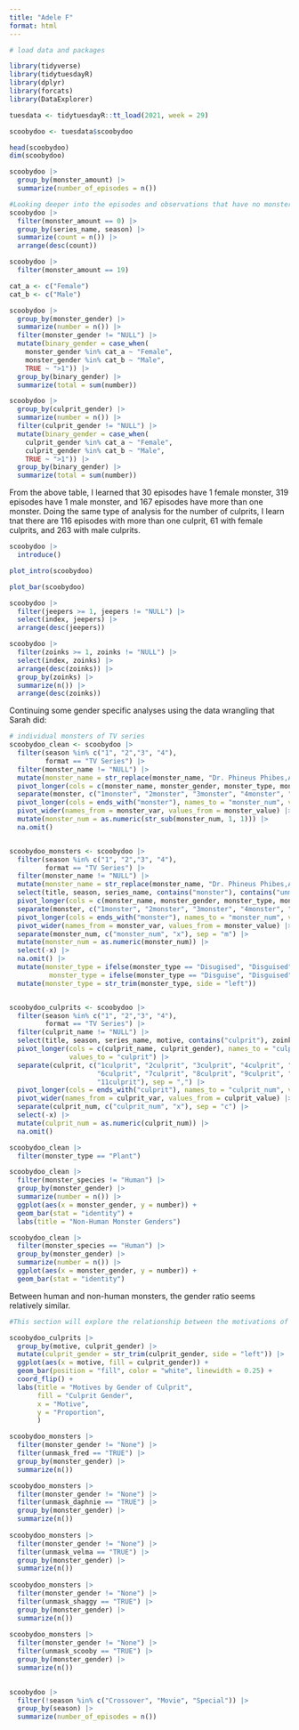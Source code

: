 ```yaml
---
title: "Adele F"
format: html
---
```


```r
# load data and packages

library(tidyverse)
library(tidytuesdayR)
library(dplyr)
library(forcats)
library(DataExplorer)

tuesdata <- tidytuesdayR::tt_load(2021, week = 29)

scoobydoo <- tuesdata$scoobydoo
```

```r
head(scoobydoo)
dim(scoobydoo)

scoobydoo |>
  group_by(monster_amount) |>
  summarize(number_of_episodes = n())

#Looking deeper into the episodes and observations that have no monsters
scoobydoo |>
  filter(monster_amount == 0) |>
  group_by(series_name, season) |>
  summarize(count = n()) |>
  arrange(desc(count))

scoobydoo |>
  filter(monster_amount == 19)
```

```r
cat_a <- c("Female")
cat_b <- c("Male")

scoobydoo |>
  group_by(monster_gender) |>
  summarize(number = n()) |>
  filter(monster_gender != "NULL") |>
  mutate(binary_gender = case_when(
    monster_gender %in% cat_a ~ "Female",
    monster_gender %in% cat_b ~ "Male",
    TRUE ~ ">1")) |>
  group_by(binary_gender) |>
  summarize(total = sum(number))

scoobydoo |>
  group_by(culprit_gender) |>
  summarize(number = n()) |>
  filter(culprit_gender != "NULL") |>
  mutate(binary_gender = case_when(
    culprit_gender %in% cat_a ~ "Female",
    culprit_gender %in% cat_b ~ "Male",
    TRUE ~ ">1")) |>
  group_by(binary_gender) |>
  summarize(total = sum(number))


```
From the above table, I learned that 30 episodes have 1 female monster, 319 episodes have 1 male monster, and 167 episodes have more than one monster. Doing the same type of analysis for the number of culprits, I learn tnat there are 116 episodes with more than one culprit, 61 with female culprits, and 263 with male culprits.


```r
scoobydoo |>
  introduce()

plot_intro(scoobydoo)

plot_bar(scoobydoo)

```


```r
scoobydoo |>
  filter(jeepers >= 1, jeepers != "NULL") |>
  select(index, jeepers) |>
  arrange(desc(jeepers))

scoobydoo |>
  filter(zoinks >= 1, zoinks != "NULL") |>
  select(index, zoinks) |>
  arrange(desc(zoinks)) |>
  group_by(zoinks) |>
  summarize(n()) |>
  arrange(desc(zoinks))

```

Continuing some gender specific analyses using the data wrangling that Sarah did:
```r
# individual monsters of TV series
scoobydoo_clean <- scoobydoo |>
  filter(season %in% c("1", "2","3", "4"),
         format == "TV Series") |>
  filter(monster_name != "NULL") |>
  mutate(monster_name = str_replace(monster_name, "Dr. Phineus Phibes,Agent 1,Agent 2,Agent 3,Agent 4,Agent 5,Agent 6,Agent 7,Agent,8,Agent,9,Agent 10,Agent 11,Agent 12,Agent 13,Dr. Trebal", "Dr. Phineus Phibes,Agent 1,Agent 2,Agent 3,Agent 4,Agent 5,Agent 6,Agent 7,Agent 8,Agent 9,Agent 10,Agent 11,Agent 12,Agent 13,Dr. Trebal")) |>
  pivot_longer(cols = c(monster_name, monster_gender, monster_type, monster_subtype, monster_species), names_to = "monster_var", values_to = "monster") |>
  separate(monster, c("1monster", "2monster", "3monster", "4monster", "5monster", "6monster", "7monster", "8monster", "9monster", "10monster", "11monster", "12monster", "13monster", "14monster", "15monster"), sep = ",") |>
  pivot_longer(cols = ends_with("monster"), names_to = "monster_num", values_to = "monster_value") |>
  pivot_wider(names_from = monster_var, values_from = monster_value) |>
  mutate(monster_num = as.numeric(str_sub(monster_num, 1, 1))) |>
  na.omit()


scoobydoo_monsters <- scoobydoo |>
  filter(season %in% c("1", "2","3", "4"),
         format == "TV Series") |>
  filter(monster_name != "NULL") |>
  mutate(monster_name = str_replace(monster_name, "Dr. Phineus Phibes,Agent 1,Agent 2,Agent 3,Agent 4,Agent 5,Agent 6,Agent 7,Agent,8,Agent,9,Agent 10,Agent 11,Agent 12,Agent 13,Dr. Trebal", "Dr. Phineus Phibes,Agent 1,Agent 2,Agent 3,Agent 4,Agent 5,Agent 6,Agent 7,Agent 8,Agent 9,Agent 10,Agent 11,Agent 12,Agent 13,Dr. Trebal")) |>
  select(title, season, series_name, contains("monster"), contains("unmask")) |>
  pivot_longer(cols = c(monster_name, monster_gender, monster_type, monster_subtype, monster_species), names_to = "monster_var", values_to = "monster") |>
  separate(monster, c("1monster", "2monster", "3monster", "4monster", "5monster", "6monster", "7monster", "8monster", "9monster", "10monster", "11monster", "12monster", "13monster", "14monster", "15monster"), sep = ",") |>
  pivot_longer(cols = ends_with("monster"), names_to = "monster_num", values_to = "monster_value") |>
  pivot_wider(names_from = monster_var, values_from = monster_value) |>
  separate(monster_num, c("monster_num", "x"), sep = "m") |>
  mutate(monster_num = as.numeric(monster_num)) |>
  select(-x) |>
  na.omit() |>
  mutate(monster_type = ifelse(monster_type == "Disugised", "Disguised", monster_type),
          monster_type = ifelse(monster_type == "Disguise", "Disguised", monster_type)) |>
  mutate(monster_type = str_trim(monster_type, side = "left"))


scoobydoo_culprits <- scoobydoo |>
  filter(season %in% c("1", "2","3", "4"),
         format == "TV Series") |>
  filter(culprit_name != "NULL") |>
  select(title, season, series_name, motive, contains("culprit"), zoinks, jeepers, ) |>
  pivot_longer(cols = c(culprit_name, culprit_gender), names_to = "culprit_var",
               values_to = "culprit") |>
  separate(culprit, c("1culprit", "2culprit", "3culprit", "4culprit", "5culprit",
                      "6culprit", "7culprit", "8culprit", "9culprit", "10culprit",
                      "11culprit"), sep = ",") |>
  pivot_longer(cols = ends_with("culprit"), names_to = "culprit_num", values_to = "culprit_value") |>
  pivot_wider(names_from = culprit_var, values_from = culprit_value) |>
  separate(culprit_num, c("culprit_num", "x"), sep = "c") |>
  select(-x) |>
  mutate(culprit_num = as.numeric(culprit_num)) |>
  na.omit()

scoobydoo_clean |>
  filter(monster_type == "Plant")
```
```r
scoobydoo_clean |>
  filter(monster_species != "Human") |>
  group_by(monster_gender) |>
  summarize(number = n()) |>
  ggplot(aes(x = monster_gender, y = number)) +
  geom_bar(stat = "identity") +
  labs(title = "Non-Human Monster Genders")

scoobydoo_clean |>
  filter(monster_species == "Human") |>
  group_by(monster_gender) |>
  summarize(number = n()) |>
  ggplot(aes(x = monster_gender, y = number)) +
  geom_bar(stat = "identity")
```

Between human and non-human monsters, the gender ratio seems relatively similar.

```r
#This section will explore the relationship between the motivations of culprits and their gender

scoobydoo_culprits |>
  group_by(motive, culprit_gender) |>
  mutate(culprit_gender = str_trim(culprit_gender, side = "left")) |>
  ggplot(aes(x = motive, fill = culprit_gender)) +
  geom_bar(position = "fill", color = "white", linewidth = 0.25) +
  coord_flip() +
  labs(title = "Motives by Gender of Culprit",
       fill = "Culprit Gender",
       x = "Motive",
       y = "Proportion",
       )

```


```r
scoobydoo_monsters |>
  filter(monster_gender != "None") |>
  filter(unmask_fred == "TRUE") |>
  group_by(monster_gender) |>
  summarize(n())

scoobydoo_monsters |>
  filter(monster_gender != "None") |>
  filter(unmask_daphnie == "TRUE") |>
  group_by(monster_gender) |>
  summarize(n())
  
scoobydoo_monsters |>
  filter(monster_gender != "None") |>
  filter(unmask_velma == "TRUE") |>
  group_by(monster_gender) |>
  summarize(n())
  
scoobydoo_monsters |>
  filter(monster_gender != "None") |>
  filter(unmask_shaggy == "TRUE") |>
  group_by(monster_gender) |>
  summarize(n())
  
scoobydoo_monsters |>
  filter(monster_gender != "None") |>
  filter(unmask_scooby == "TRUE") |>
  group_by(monster_gender) |>
  summarize(n())
  
```

```r
scoobydoo |>
  filter(!season %in% c("Crossover", "Movie", "Special")) |>
  group_by(season) |>
  summarize(number_of_episodes = n())


```







